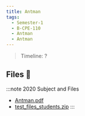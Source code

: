 ```yaml
---
title: Antman
tags:
  - Semester-1
  - B-CPE-110
  - Antman
  - Antman
---
```

> Timeline: ?


## Files 📂

:::note 2020 Subject and Files
- [Antman.pdf](https://github.com/Studio-17/Epitech-Subjects/raw/main/Semester-1/B-CPE-110/Antman/Antman/Antman.pdf)
- [test_files_students.zip](https://github.com/Studio-17/Epitech-Subjects/raw/main/Semester-1/B-CPE-110/Antman/Antman/test_files_students.zip)
:::

